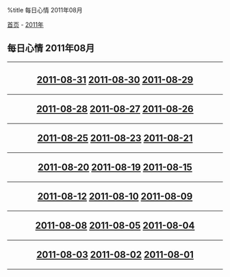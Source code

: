 %title 每日心情 2011年08月

[[../../../index|首页]] - [[../index|2011年]]
==每日心情 2011年08月==
----
<center>
<h2>
[[2011-08-31|2011-08-31]]
[[2011-08-30|2011-08-30]]
[[2011-08-29|2011-08-29]]
----
[[2011-08-28|2011-08-28]]
[[2011-08-27|2011-08-27]]
[[2011-08-26|2011-08-26]]
----
[[2011-08-25|2011-08-25]]
[[2011-08-23|2011-08-23]]
[[2011-08-21|2011-08-21]]
----
[[2011-08-20|2011-08-20]]
[[2011-08-19|2011-08-19]]
[[2011-08-15|2011-08-15]]
----
[[2011-08-12|2011-08-12]]
[[2011-08-10|2011-08-10]]
[[2011-08-09|2011-08-09]]
----
[[2011-08-08|2011-08-08]]
[[2011-08-05|2011-08-05]]
[[2011-08-04|2011-08-04]]
----
[[2011-08-03]]
[[2011-08-02|2011-08-02]]
[[2011-08-01|2011-08-01]]
</h2>
</center>
----
